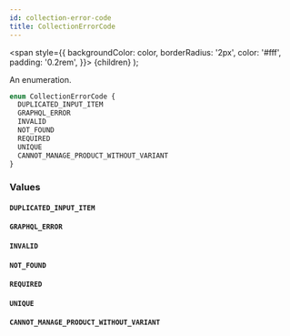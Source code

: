 ```yaml
---
id: collection-error-code
title: CollectionErrorCode
---
```


<span
style={{
      backgroundColor: color,
      borderRadius: '2px',
      color: '#fff',
      padding: '0.2rem',
    }}>
{children}
</span>
);

An enumeration.

```graphql
enum CollectionErrorCode {
  DUPLICATED_INPUT_ITEM
  GRAPHQL_ERROR
  INVALID
  NOT_FOUND
  REQUIRED
  UNIQUE
  CANNOT_MANAGE_PRODUCT_WITHOUT_VARIANT
}
```

### Values

#### `DUPLICATED_INPUT_ITEM`

#### `GRAPHQL_ERROR`

#### `INVALID`

#### `NOT_FOUND`

#### `REQUIRED`

#### `UNIQUE`

#### `CANNOT_MANAGE_PRODUCT_WITHOUT_VARIANT`
